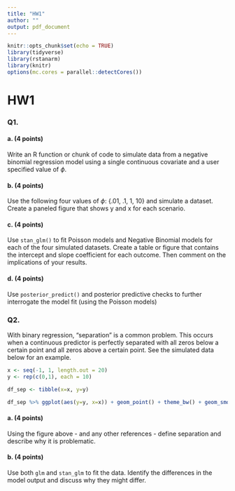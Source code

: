 ```yaml
---
title: "HW1"
author: ""
output: pdf_document
---
```


```r
knitr::opts_chunk$set(echo = TRUE)
library(tidyverse)
library(rstanarm)
library(knitr)
options(mc.cores = parallel::detectCores())
```
# HW1

### Q1. 

#### a. (4 points)

Write an R function or chunk of code to simulate data from a negative binomial regression model using a single continuous covariate and a user specified value of $\phi$.


#### b. (4 points)

Use the following four values of $\phi:$ {.01, .1, 1, 10} and simulate a dataset. Create a paneled figure that shows y and x for each scenario.

#### c. (4 points)
Use `stan_glm()` to fit Poisson models and Negative Binomial models for each of the four simulated datasets. Create a table or figure that contains the intercept and slope coefficient for each outcome. Then comment on the implications of your results.

#### d. (4 points)

Use `posterior_predict()` and posterior predictive checks to further interrogate the model fit (using the Poisson models)


### Q2.

With binary regression, "separation" is a common problem. This occurs when a continuous predictor is perfectly separated with all zeros below a certain point and all zeros above a certain point. See the simulated data below for an example.

```r
x <- seq(-1, 1, length.out = 20)
y <- rep(c(0,1), each = 10)

df_sep <- tibble(x=x, y=y)

df_sep %>% ggplot(aes(y=y, x=x)) + geom_point() + theme_bw() + geom_smooth()
```

#### a. (4 points)
Using the figure above - and any other references - define separation and describe why it is problematic.

#### b. (4 points)

Use both `glm` and `stan_glm` to fit the data. Identify the differences in the model output and discuss why they might differ.
